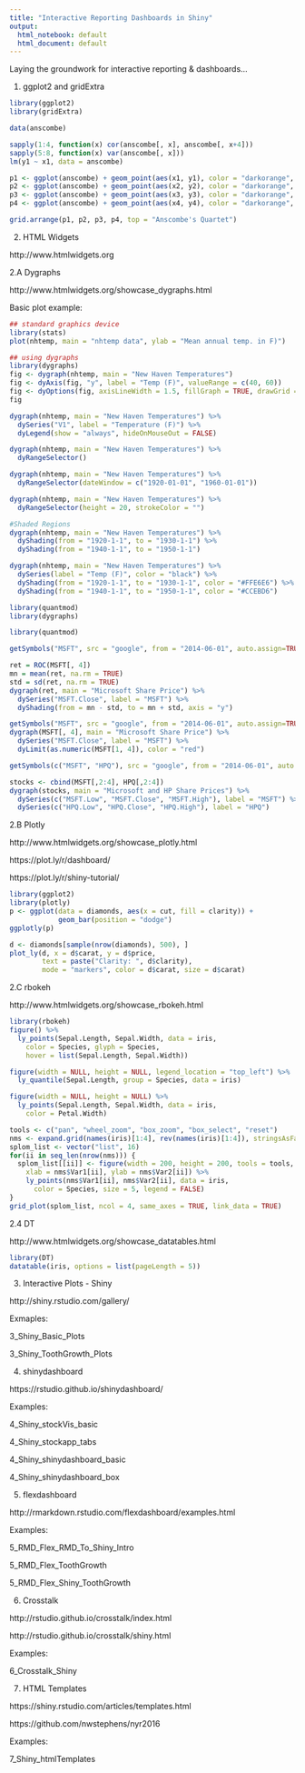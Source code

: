 ```yaml
---
title: "Interactive Reporting Dashboards in Shiny"
output:
  html_notebook: default
  html_document: default
---
```


Laying the groundwork for interactive reporting & dashboards...

1. ggplot2 and gridExtra

```r
library(ggplot2)
library(gridExtra)

data(anscombe)

sapply(1:4, function(x) cor(anscombe[, x], anscombe[, x+4]))
sapply(5:8, function(x) var(anscombe[, x]))
lm(y1 ~ x1, data = anscombe)

p1 <- ggplot(anscombe) + geom_point(aes(x1, y1), color = "darkorange", size = 3) + theme_bw() + scale_x_continuous(breaks = seq(0, 20, 2)) + scale_y_continuous(breaks = seq(0, 12, 2)) + geom_abline(intercept = 3, slope = 0.5, color = "cornflowerblue") + expand_limits(x = 0, y = 0) + labs(title = "dataset 1")
p2 <- ggplot(anscombe) + geom_point(aes(x2, y2), color = "darkorange", size = 3) + theme_bw() + scale_x_continuous(breaks = seq(0, 20, 2)) + scale_y_continuous(breaks = seq(0, 12, 2)) + geom_abline(intercept = 3, slope = 0.5, color = "cornflowerblue") + expand_limits(x = 0, y = 0) + labs(title = "dataset 2")
p3 <- ggplot(anscombe) + geom_point(aes(x3, y3), color = "darkorange", size = 3) + theme_bw() + scale_x_continuous(breaks = seq(0, 20, 2)) + scale_y_continuous(breaks = seq(0, 12, 2)) + geom_abline(intercept = 3, slope = 0.5, color = "cornflowerblue") + expand_limits(x = 0, y = 0) + labs(title = "dataset 3")
p4 <- ggplot(anscombe) + geom_point(aes(x4, y4), color = "darkorange", size = 3) + theme_bw() + scale_x_continuous(breaks = seq(0, 20, 2)) + scale_y_continuous(breaks = seq(0, 12, 2)) + geom_abline(intercept = 3, slope = 0.5, color = "cornflowerblue") + expand_limits(x = 0, y = 0) + labs(title = "dataset 4")

grid.arrange(p1, p2, p3, p4, top = "Anscombe's Quartet")
```

2. HTML Widgets

http://www.htmlwidgets.org

2.A Dygraphs

http://www.htmlwidgets.org/showcase_dygraphs.html

Basic plot example:

```r
## standard graphics device
library(stats)
plot(nhtemp, main = "nhtemp data", ylab = "Mean annual temp. in F)")

```


```r
## using dygraphs
library(dygraphs)
fig <- dygraph(nhtemp, main = "New Haven Temperatures")
fig <- dyAxis(fig, "y", label = "Temp (F)", valueRange = c(40, 60))
fig <- dyOptions(fig, axisLineWidth = 1.5, fillGraph = TRUE, drawGrid = FALSE)
fig
```

```r
dygraph(nhtemp, main = "New Haven Temperatures") %>% 
  dySeries("V1", label = "Temperature (F)") %>%
  dyLegend(show = "always", hideOnMouseOut = FALSE)

```

```r
dygraph(nhtemp, main = "New Haven Temperatures") %>% 
  dyRangeSelector()
```

```r
dygraph(nhtemp, main = "New Haven Temperatures") %>% 
  dyRangeSelector(dateWindow = c("1920-01-01", "1960-01-01"))
```

```r
dygraph(nhtemp, main = "New Haven Temperatures") %>% 
  dyRangeSelector(height = 20, strokeColor = "")
```

```r
#Shaded Regions
dygraph(nhtemp, main = "New Haven Temperatures") %>% 
  dyShading(from = "1920-1-1", to = "1930-1-1") %>%
  dyShading(from = "1940-1-1", to = "1950-1-1")
```

```r
dygraph(nhtemp, main = "New Haven Temperatures") %>% 
  dySeries(label = "Temp (F)", color = "black") %>%
  dyShading(from = "1920-1-1", to = "1930-1-1", color = "#FFE6E6") %>%
  dyShading(from = "1940-1-1", to = "1950-1-1", color = "#CCEBD6")
```

```r
library(quantmod)
library(dygraphs)

library(quantmod)

getSymbols("MSFT", src = "google", from = "2014-06-01", auto.assign=TRUE)

ret = ROC(MSFT[, 4])
mn = mean(ret, na.rm = TRUE)
std = sd(ret, na.rm = TRUE)
dygraph(ret, main = "Microsoft Share Price") %>% 
  dySeries("MSFT.Close", label = "MSFT") %>%
  dyShading(from = mn - std, to = mn + std, axis = "y")


```
```r
getSymbols("MSFT", src = "google", from = "2014-06-01", auto.assign=TRUE)
dygraph(MSFT[, 4], main = "Microsoft Share Price") %>% 
  dySeries("MSFT.Close", label = "MSFT") %>%
  dyLimit(as.numeric(MSFT[1, 4]), color = "red")
```

```r
getSymbols(c("MSFT", "HPQ"), src = "google", from = "2014-06-01", auto.assign=TRUE)

stocks <- cbind(MSFT[,2:4], HPQ[,2:4])
dygraph(stocks, main = "Microsoft and HP Share Prices") %>% 
  dySeries(c("MSFT.Low", "MSFT.Close", "MSFT.High"), label = "MSFT") %>%
  dySeries(c("HPQ.Low", "HPQ.Close", "HPQ.High"), label = "HPQ")
```


2.B Plotly

http://www.htmlwidgets.org/showcase_plotly.html

https://plot.ly/r/dashboard/

https://plot.ly/r/shiny-tutorial/

```r
library(ggplot2)
library(plotly)
p <- ggplot(data = diamonds, aes(x = cut, fill = clarity)) +
            geom_bar(position = "dodge")
ggplotly(p)
```

```r
d <- diamonds[sample(nrow(diamonds), 500), ]
plot_ly(d, x = d$carat, y = d$price, 
        text = paste("Clarity: ", d$clarity),
        mode = "markers", color = d$carat, size = d$carat)
```

2.C rbokeh

http://www.htmlwidgets.org/showcase_rbokeh.html

```r
library(rbokeh)
figure() %>%
  ly_points(Sepal.Length, Sepal.Width, data = iris,
    color = Species, glyph = Species,
    hover = list(Sepal.Length, Sepal.Width))
```

```r
figure(width = NULL, height = NULL, legend_location = "top_left") %>%
  ly_quantile(Sepal.Length, group = Species, data = iris)
```


```r
figure(width = NULL, height = NULL) %>%
  ly_points(Sepal.Length, Sepal.Width, data = iris,
    color = Petal.Width)
```

```r
tools <- c("pan", "wheel_zoom", "box_zoom", "box_select", "reset")
nms <- expand.grid(names(iris)[1:4], rev(names(iris)[1:4]), stringsAsFactors = FALSE)
splom_list <- vector("list", 16)
for(ii in seq_len(nrow(nms))) {
  splom_list[[ii]] <- figure(width = 200, height = 200, tools = tools,
    xlab = nms$Var1[ii], ylab = nms$Var2[ii]) %>%
    ly_points(nms$Var1[ii], nms$Var2[ii], data = iris,
      color = Species, size = 5, legend = FALSE)
}
grid_plot(splom_list, ncol = 4, same_axes = TRUE, link_data = TRUE)
```

2.4 DT

http://www.htmlwidgets.org/showcase_datatables.html

```r
library(DT)
datatable(iris, options = list(pageLength = 5))
```


3. Interactive Plots - Shiny

http://shiny.rstudio.com/gallery/

Exmaples:

3_Shiny_Basic_Plots

3_Shiny_ToothGrowth_Plots

4. shinydashboard

https://rstudio.github.io/shinydashboard/

Examples:

4_Shiny_stockVis_basic

4_Shiny_stockapp_tabs

4_Shiny_shinydashboard_basic

4_Shiny_shinydashboard_box

5. flexdashboard

http://rmarkdown.rstudio.com/flexdashboard/examples.html

Examples:

5_RMD_Flex_RMD_To_Shiny_Intro

5_RMD_Flex_ToothGrowth

5_RMD_Flex_Shiny_ToothGrowth

6. Crosstalk

http://rstudio.github.io/crosstalk/index.html

http://rstudio.github.io/crosstalk/shiny.html

Examples:

6_Crosstalk_Shiny

7. HTML Templates

https://shiny.rstudio.com/articles/templates.html

https://github.com/nwstephens/nyr2016

Examples:

7_Shiny_htmlTemplates

